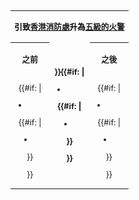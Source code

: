 <table class="wikitable" style="margin:1em auto; font-size: 90%; width: {{#if:{{{寬度|}}}|{{{寬度}}}|530pt}}">
<th style="color: black;" colspan="3">引致[[香港消防處]]升為[[香港火警分級制度#五級火警|五級的火警]]</th>
<tr>
<th style="width: 33%;">之前</th>
<td style="text-align: center; width: 34%; font-weight: bold;" rowspan="2">{{{火警名稱|{{PAGENAME}}}}}{{#if: {{{火警名稱備註A|}}}
|<ul style="font-size: smaller; text-align: left; font-weight: normal">
<li>{{{火警名稱備註A}}}</li>
{{#if: {{{火警名稱備註B|}}}|<li>{{{火警名稱備註B}}}</li>}}
</ul>}}</td>
<th style="width: 33%;">之後</th>
</tr><tr style="text-align: center;">
<td>{{{上一火警|-}}}{{#if: {{{上一火警備註A|}}}
|<ul style="font-size: smaller; text-align: left;">
<li>{{{上一火警備註A}}}</li>
{{#if: {{{上一火警備註B|}}}|<li>{{{上一火警備註B}}}</li>}}
</ul>}}</td>
<td>{{{下一火警|-}}}{{#if: {{{下一火警備註A|}}}
|<ul style="font-size: smaller; text-align: left;">
<li>{{{下一火警備註A}}}</li>
{{#if: {{{下一火警備註B|}}}|<li>{{{下一火警備註B}}}</li>}}
</ul>}}</td>
</table><noinclude>
{{Documentation}}
</noinclude>